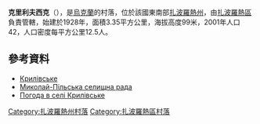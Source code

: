 {{coord|48|3|42|N|35|1|45|E|scale:100000|display=title}}

'''克里利夫西克'''（{{lang-uk|Крилівське}}），是[[烏克蘭|烏克蘭]]的村落，位於該國東南部[[扎波羅熱州|扎波羅熱州]]，由[[扎波羅熱區|扎波羅熱區]]負責管轄，始建於1928年，面積3.35平方公里，海拔高度99米，2001年人口42，人口密度每平方公里12.5人。

==參考資料==
* [https://web.archive.org/web/20140226113838/http://w1.c1.rada.gov.ua/pls/z7502/A005?rdat1=22.02.2014&rf7571=12318 Крилівське]
* [http://rada.info/rada/04353066/ Миколай-Пільська селищна рада] {{Wayback|url=http://rada.info/rada/04353066/ |date=20180216064609 }}
* [http://weather.in.ua/ua/zaporozhskaja/12329 Погода в селі Крилівське] {{Wayback|url=http://weather.in.ua/ua/zaporozhskaja/12329 |date=20200930082030 }}

[[Category:扎波羅熱州村落|Category:扎波羅熱州村落]]
[[Category:扎波羅熱區村落|Category:扎波羅熱區村落]]


{{Zaporizhia-geo-stub}}